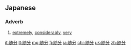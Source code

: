 ==Japanese==
{{ja-kanjitab|ずい|ぶん|yomi=on}}

===Adverb===
{{ja-pos|adverb|ずいぶん}}

# [[extremely]], [[considerably]], [[very]]

[[it:随分]]
[[lt:随分]]
[[mg:随分]]
[[fj:随分]]
[[ja:随分]]
[[chr:随分]]
[[uk:随分]]
[[zh:随分]]